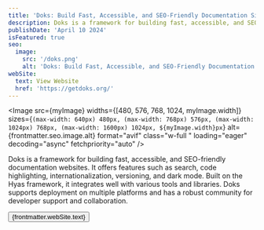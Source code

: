 ```yaml
---
title: 'Doks: Build Fast, Accessible, and SEO-Friendly Documentation Sites'
description: Doks is a framework for building fast, accessible, and SEO-friendly documentation websites.
publishDate: 'April 10 2024'
isFeatured: true
seo:
  image:
    src: '/doks.png'
    alt: 'Doks: Build Fast, Accessible, and SEO-Friendly Documentation Sites'
webSite:
  text: View Website
  href: 'https://getdoks.org/'
---
```


<Image
  src={myImage}
  widths={[480, 576, 768, 1024, myImage.width]}
  sizes={`(max-width: 640px) 480px, (max-width: 768px) 576px, (max-width: 1024px) 768px, (max-width: 1600px) 1024px, ${myImage.width}px`}
  alt={frontmatter.seo.image.alt}
  format="avif"
  class="w-full "
  loading="eager"
  decoding="async"
  fetchpriority="auto"
/>

Doks is a framework for building fast, accessible, and SEO-friendly documentation websites. It offers features such as search, code highlighting, internationalization, versioning, and dark mode. Built on the Hyas framework, it integrates well with various tools and libraries. Doks supports deployment on multiple platforms and has a robust community for developer support and collaboration.

<div class="flex flex-wrap gap-4 mt-8 not-prose">
   <Button target="_blank" href={frontmatter.webSite.href}>{frontmatter.webSite.text}</Button>
</div>
